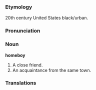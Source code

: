 
===Etymology===

20th century United States black/urban.

===Pronunciation===

===Noun===
'''homeboy'''
#A close friend.
#An acquaintance from the same town.

===Translations===